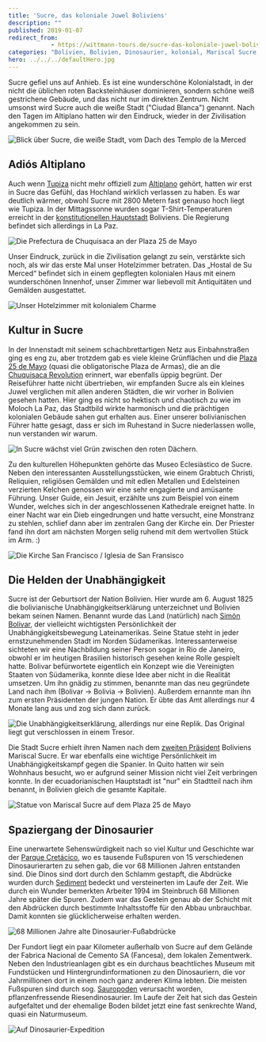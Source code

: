 ```yaml
---
title: 'Sucre, das koloniale Juwel Boliviens'
description: ""
published: 2019-01-07
redirect_from: 
            - https://wittmann-tours.de/sucre-das-koloniale-juwel-boliviens/
categories: "Bolivien, Bolivien, Dinosaurier, kolonial, Mariscal Sucre, Simon Bolivar, Sucre"
hero: ../../../defaultHero.jpg
---
```

Sucre gefiel uns auf Anhieb. Es ist eine wunderschöne Kolonialstadt, in der nicht die üblichen roten Backsteinhäuser dominieren, sondern schöne weiß gestrichene Gebäude, und das nicht nur im direkten Zentrum. Nicht umsonst wird Sucre auch die weiße Stadt ("Ciudad Blanca") genannt. Nach den Tagen im Altiplano hatten wir den Eindruck, wieder in der Zivilisation angekommen zu sein.

![Blick über Sucre, die weiße Stadt, vom Dach des Templo de la Merced](http://wittmann-tours.de/wp-content/uploads/2018/12/CW-20180607-135500-4289-1024x683.jpg)

<!--more-->

## Adiós Altiplano

Auch wenn [Tupiza](http://wittmann-tours.de/von-tupiza-bis-sucre-abschied-vom-altiplano/) nicht mehr offiziell zum [Altiplano](https://de.wikipedia.org/wiki/Altiplano) gehört, hatten wir erst in Sucre das Gefühl, das Hochland wirklich verlassen zu haben. Es war deutlich wärmer, obwohl Sucre mit 2800 Metern fast genauso hoch liegt wie Tupiza. In der Mittagssonne wurden sogar T-Shirt-Temperaturen erreicht in der [konstitutionellen Hauptstadt](https://de.wikipedia.org/wiki/Sucre) Boliviens. Die Regierung befindet sich allerdings in La Paz.

![Die Prefectura de Chuquisaca an der Plaza 25 de Mayo](http://wittmann-tours.de/wp-content/uploads/2018/12/CW-20180606-100048-4205-1024x683.jpg)

Unser Eindruck, zurück in die Zivilisation gelangt zu sein, verstärkte sich noch, als wir das erste Mal unser Hotelzimmer betraten. Das „Hostal de Su Merced“ befindet sich in einem gepflegten kolonialen Haus mit einem wunderschönen Innenhof, unser Zimmer war liebevoll mit Antiquitäten und Gemälden ausgestattet.

![Unser Hotelzimmer mit kolonialem Charme](http://wittmann-tours.de/wp-content/uploads/2018/12/CW-20180605-183919-4188-1024x683.jpg)

## Kultur in Sucre

In der Innenstadt mit seinem schachbrettartigen Netz aus Einbahnstraßen ging es eng zu, aber trotzdem gab es viele kleine Grünflächen und die [Plaza 25 de Mayo](<https://es.wikipedia.org/wiki/Plaza_25_de_Mayo_(Sucre)>) (quasi die obligatorische Plaza de Armas), die an die [Chuquisaca Revolution](https://en.wikipedia.org/wiki/Chuquisaca_Revolution) erinnert, war ebenfalls üppig begrünt. Der Reiseführer hatte nicht übertrieben, wir empfanden Sucre als ein kleines Juwel verglichen mit allen anderen Städten, die wir vorher in Bolivien gesehen hatten. Hier ging es nicht so hektisch und chaotisch zu wie im Moloch La Paz, das Stadtbild wirkte harmonisch und die prächtigen kolonialen Gebäude sahen gut erhalten aus. Einer unserer bolivianischen Führer hatte gesagt, dass er sich im Ruhestand in Sucre niederlassen wolle, nun verstanden wir warum.

![In Sucre wächst viel Grün zwischen den roten Dächern.](http://wittmann-tours.de/wp-content/uploads/2018/12/CW-20180606-105545-2378-1024x683.jpg)

Zu den kulturellen Höhepunkten gehörte das Museo Eclesiàstico de Sucre. Neben den interessanten Ausstellungsstücken, wie einem Grabtuch Christi, Reliquien, religiösen Gemälden und mit edlen Metallen und Edelsteinen verzierten Kelchen genossen wir eine sehr engagierte und amüsante Führung. Unser Guide, ein Jesuit, erzählte uns zum Beispiel von einem Wunder, welches sich in der angeschlossenen Kathedrale ereignet hatte. In einer Nacht war ein Dieb eingedrungen und hatte versucht, eine Monstranz zu stehlen, schlief dann aber im zentralen Gang der Kirche ein. Der Priester fand ihn dort am nächsten Morgen selig ruhend mit dem wertvollen Stück im Arm. :)

![Die Kirche San Francisco / Iglesia de San Fransisco](http://wittmann-tours.de/wp-content/uploads/2018/12/CW-20180606-152639-4218-1024x683.jpg)

## Die Helden der Unabhängigkeit

Sucre ist der Geburtsort der Nation Bolivien. Hier wurde am 6. August 1825 die bolivianische Unabhängigkeitserklärung unterzeichnet und Bolivien bekam seinen Namen. Benannt wurde das Land (natürlich) nach [Simón Bolivar](https://de.wikipedia.org/wiki/Sim%C3%B3n_Bol%C3%ADvar), der vielleicht wichtigsten Persönlichkeit der Unabhängigkeitsbewegung Lateinamerikas. Seine Statue steht in jeder ernstzunehmenden Stadt im Norden Südamerikas. Interessanterweise sichteten wir eine Nachbildung seiner Person sogar in Rio de Janeiro, obwohl er im heutigen Brasilien historisch gesehen keine Rolle gespielt hatte. Bolivar befürwortete eigentlich ein Konzept wie die Vereinigten Staaten von Südamerika, konnte diese Idee aber nicht in die Realität umsetzen. Um ihn gnädig zu stimmen, benannte man das neu gegründete Land nach ihm (Bolivar -> Bolivia -> Bolivien). Außerdem ernannte man ihn zum ersten Präsidenten der jungen Nation. Er übte das Amt allerdings nur 4 Monate lang aus und zog sich dann zurück.

![Die Unabhängigkeitserklärung, allerdings nur eine Replik. Das Original liegt gut verschlossen in einem Tresor.](http://wittmann-tours.de/wp-content/uploads/2018/12/CW-20180606-094352-4197-1024x683.jpg)

Die Stadt Sucre erhielt ihren Namen nach dem [zweiten Präsident](https://de.wikipedia.org/wiki/Antonio_Jos%C3%A9_de_Sucre) Boliviens Mariscal Sucre. Er war ebenfalls eine wichtige Persönlichkeit im Unabhängigkeitskampf gegen die Spanier. In Quito hatten wir sein Wohnhaus besucht, wo er aufgrund seiner Mission nicht viel Zeit verbringen konnte. In der ecuadorianischen Hauptstadt ist "nur" ein Stadtteil nach ihm benannt, in Bolivien gleich die gesamte Kapitale.

![Statue von Mariscal Sucre auf dem Plaza 25 de Mayo](http://wittmann-tours.de/wp-content/uploads/2018/12/CW-20180607-084620-4242-1024x683.jpg)

## Spaziergang der Dinosaurier

Eine unerwartete Sehenswürdigkeit nach so viel Kultur und Geschichte war der [Parque Cretácico](http://parquecretacicosucre.com/), wo es tausende Fußspuren von 15 verschiedenen Dinosaurierarten zu sehen gab, die vor 68 Millionen Jahren entstanden sind. Die Dinos sind dort durch den Schlamm gestapft, die Abdrücke wurden durch [Sediment](https://de.wikipedia.org/wiki/Sedimentation) bedeckt und versteinerten im Laufe der Zeit. Wie durch ein Wunder bemerkten Arbeiter 1994 im Steinbruch 68 Millionen Jahre später die Spuren. Zudem war das Gestein genau ab der Schicht mit den Abdrücken durch bestimmte Inhaltsstoffe für den Abbau unbrauchbar. Damit konnten sie glücklicherweise erhalten werden.

![68 Millionen Jahre alte Dinosaurier-Fußabdrücke](http://wittmann-tours.de/wp-content/uploads/2018/12/CW-20180607-104852-4263-1024x683.jpg)

Der Fundort liegt ein paar Kilometer außerhalb von Sucre auf dem Gelände der Fabrica Nacional de Cemento SA (Fancesa), dem lokalen Zementwerk. Neben den Industrieanlagen gibt es ein durchaus beachtliches Museum mit Fundstücken und Hintergrundinformationen zu den Dinosauriern, die vor Jahrmillionen dort in einem noch ganz anderen Klima lebten. Die meisten Fußspuren sind durch sog. [Sauropoden](https://de.wikipedia.org/wiki/Sauropoden) verursacht worden, pflanzenfressende Riesendinosaurier. Im Laufe der Zeit hat sich das Gestein aufgefaltet und der ehemalige Boden bildet jetzt eine fast senkrechte Wand, quasi ein Naturmuseum.

![Auf Dinosaurier-Expedition](http://wittmann-tours.de/wp-content/uploads/2018/12/CW-20180607-104926-2516-1024x683.jpg)

